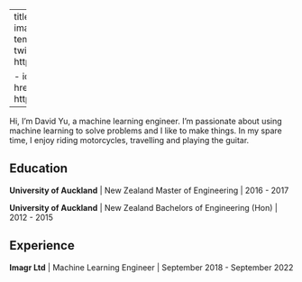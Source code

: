 
---
title: "Home"
image: images/dp.jpg
about:
  template: trestles 
  links:
    - icon: twitter
      text: Twitter
      href: https://twitter.com/hyu754

    - icon: github 
      text: github 
      href: https://github.com/higgsboost

---


:::{#hero-heading}

Hi, I'm David Yu, a machine learning engineer. I'm passionate about using machine learning to solve problems and I like to make things. In my spare time, I enjoy riding motorcycles, travelling and playing the guitar.

## Education

**University of Auckland** | New Zealand 
Master of Engineering | 2016 - 2017 

**University of Auckland** | New Zealand 
Bachelors of Engineering (Hon) | 2012 - 2015 

## Experience

**Imagr Ltd** | Machine Learning Engineer | September 2018 - September 2022

:::


